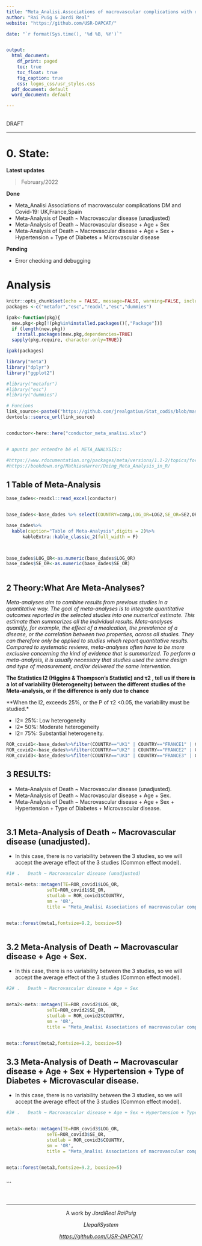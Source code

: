 ```yaml
---
title: "Meta_Analisi.Associations of macrovascular complications with death in patients with diabetes hospitalized for Coronavirus disease(COVID-19). \\pkg{foo}"
author: "Rai Puig & Jordi Real"
website: "https://github.com/USR-DAPCAT/"

date: "`r format(Sys.time(), '%d %B, %Y')`"


output:
  html_document:
    df_print: paged
    toc: true
    toc_float: true
    fig_caption: true
    css: logos_css/usr_styles.css
  pdf_document: default
  word_document: default

---
```


&nbsp;
<script>
   $(document).ready(function() {
     $head = $('#header');
     $head.prepend('<img src=\"https://www.idiapjgol.org/images/logo.png\" style=\"float: right ;width: 130px;\"/>')
     $head.prepend('<img src=\"https://avatars2.githubusercontent.com/u/57066591?s=200&v=4\" style=\"margin-left:25% ;width: 80px;\"/>')
     $head.prepend('<img src=\"logos_css/logoDAP_Cat.png\" style=\"float: left:1;width: 185px;\"/>')
   });
</script>


<div class="watermark">DRAFT</div>

****



# 0. State:

**Latest updates** 

> February/2022

**Done**

* Meta_Analisi Associations of macrovascular complications DM and Covid-19: UK,France,Spain
* Meta-Analysis of Death ~ Macrovascular disease (unadjusted)
* Meta-Analysis of Death ~ Macrovascular disease + Age + Sex
* Meta-Analysis of Death ~ Macrovascular disease + Age + Sex + Hypertension + Type of Diabetes + Microvascular disease 

**Pending**

* Error checking and debugging 

# Analysis

```r
knitr::opts_chunk$set(echo = FALSE, message=FALSE, warning=FALSE, include=F,size="huge")
packages <-c("metafor","esc","readxl","esc","dummies")

ipak<-function(pkg){
  new.pkg<-pkg[!(pkg%in%installed.packages()[,"Package"])]
  if (length(new.pkg))
    install.packages(new.pkg,dependencies=TRUE)
  sapply(pkg,require, character.only=TRUE)}

ipak(packages)

library("meta") 
library("dplyr")
library("ggplot2")

#library("metafor")
#library("esc")
#library("dummies")

# Funcions 
link_source<-paste0("https://github.com/jrealgatius/Stat_codis/blob/master/funcions_propies.R","?raw=T")
devtools::source_url(link_source)


conductor<-here::here("conductor_meta_analisi.xlsx")


# apunts per entendre bé el META_ANALYSIS::

#https://www.rdocumentation.org/packages/meta/versions/1.1-2/topics/forest
#https://bookdown.org/MathiasHarrer/Doing_Meta_Analysis_in_R/

```

## 1  	Table of Meta-Analysis


```r

base_dades<-readxl::read_excel(conductor)


base_dades<-base_dades %>% select(COUNTRY=camp,LOG_OR=LOG2,SE_OR=SE2,OR_MACRO,I1,I2)

base_dades%>%
  kable(caption="Table of Meta-Analysis",digits = 2)%>% 
      kableExtra::kable_classic_2(full_width = F)



base_dades$LOG_OR<-as.numeric(base_dades$LOG_OR)
base_dades$SE_OR<-as.numeric(base_dades$SE_OR)



```
## 2 Theory:What Are Meta-Analyses?

*Meta-analyses aim to combine results from previous studies in a quantitative way. The goal of meta-analyses is to integrate quantitative outcomes reported in the selected studies into one numerical estimate. This estimate then summarizes all the individual results. Meta-analyses quantify, for example, the effect of a medication, the prevalence of a disease, or the correlation between two properties, across all studies. They can therefore only be applied to studies which report quantitative results. Compared to systematic reviews, meta-analyses often have to be more exclusive concerning the kind of evidence that is summarized. To perform a meta-analysis, it is usually necessary that studies used the same design and type of measurement, and/or delivered the same intervention.* 

**The Statistics I2 (Higgins & Thompson’s Statistic) and τ2 , tell us if there is a lot of variability (Heterogeneity) between the different studies of the Meta-analysis, or if the difference is only due to chance**   

**When the I2, exceeds 25%, or the P of τ2 <0.05, the variability must be studied.*

* I2= 25%: Low heterogeneity
* I2= 50%: Moderate heterogeneity
* I2= 75%: Substantial heterogeneity.

```r


ROR_covid1<-base_dades%>%filter(COUNTRY=="UK1" | COUNTRY=="FRANCE1" | COUNTRY=="SPAIN1")%>%select(COUNTRY,LOG_OR,SE_OR)
ROR_covid2<-base_dades%>%filter(COUNTRY=="UK2" | COUNTRY=="FRANCE2" | COUNTRY=="SPAIN2")%>%select(COUNTRY,LOG_OR,SE_OR)
ROR_covid3<-base_dades%>%filter(COUNTRY=="UK3" | COUNTRY=="FRANCE3" | COUNTRY=="SPAIN3")%>%select(COUNTRY,LOG_OR,SE_OR)

```
## 3  	RESULTS:

* Meta-Analysis of Death ~ Macrovascular disease (unadjusted).
* Meta-Analysis of Death ~ Macrovascular disease + Age + Sex.
* Meta-Analysis of Death ~ Macrovascular disease + Age + Sex + Hypertension + Type of Diabetes + Microvascular disease.

```r



```

## 3.1  	Meta-Analysis of Death ~ Macrovascular disease (unadjusted).

* In this  case, there is no variability between the 3 studies, so we will accept the average effect of the 3 studies (Common effect model).

```r

#1# .	Death ~ Macrovascular disease (unadjusted)

meta1<-meta::metagen(TE=ROR_covid1$LOG_OR,
               seTE=ROR_covid1$SE_OR,
               studlab = ROR_covid1$COUNTRY,
               sm = 'OR',
               title = "Meta_Analisi Associations of macrovascular complications with death in patients with diabetes hospitalized for Coronavirus disease(COVID-19)")


meta::forest(meta1,fontsize=9.2, boxsize=5)



```

## 3.2  	Meta-Analysis of Death ~ Macrovascular disease + Age + Sex.

* In this  case, there is no variability between the 3 studies, so we will accept the average effect of the 3 studies (Common effect model).


```r

#2# .	Death ~ Macrovascular disease + Age + Sex


meta2<-meta::metagen(TE=ROR_covid2$LOG_OR,
               seTE=ROR_covid2$SE_OR,
               studlab = ROR_covid2$COUNTRY,
               sm = 'OR',
               title = "Meta_Analisi Associations of macrovascular complications with death in patients with diabetes hospitalized for Coronavirus disease(COVID-19)")


meta::forest(meta2,fontsize=9.2, boxsize=5)


```

## 3.3  	Meta-Analysis of Death ~ Macrovascular disease + Age + Sex + Hypertension + Type of Diabetes + Microvascular disease.

* In this  case, there is no variability between the 3 studies, so we will accept the average effect of the 3 studies (Common effect model).

```r

#3# .	Death ~ Macrovascular disease + Age + Sex + Hypertension + Type of Diabetes + Microvascular disease 


meta3<-meta::metagen(TE=ROR_covid3$LOG_OR,
               seTE=ROR_covid3$SE_OR,
               studlab = ROR_covid3$COUNTRY,
               sm = 'OR',
               title = "Meta_Analisi Associations of macrovascular complications with death in patients with diabetes hospitalized for Coronavirus disease(COVID-19)")


meta::forest(meta3,fontsize=9.2, boxsize=5)



```



```



&nbsp;
<hr />
<p style="text-align: center;">A work by $Jordi Real$ $Rai Puig$ </a></p>
<p style="text-align: center;">$Llepali System$ </a></p>
<p style="text-align: center;"><span style="color: #808080;"><em><https://github.com/USR-DAPCAT/></em></span></p>


